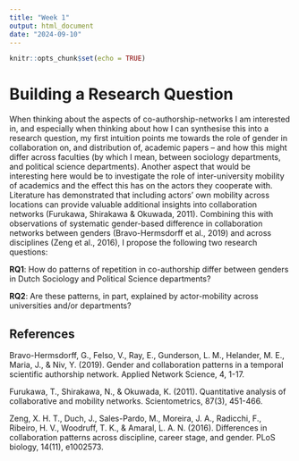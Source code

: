 ```yaml
---
title: "Week 1"
output: html_document
date: "2024-09-10"
---
```


```r
knitr::opts_chunk$set(echo = TRUE)
```

# Building a Research Question 


When thinking about the aspects of co-authorship-networks I am interested in, and especially when thinking about how I can synthesise this into a research question, my first intuition points me towards the role of gender in collaboration on, and distribution of, academic papers -- and how this might differ across faculties (by which I mean, between sociology departments, and political science departments). Another aspect that would be interesting here would be to investigate the role of inter-university mobility of academics and the effect this has on the actors they cooperate with. Literature has demonstrated that including actors' own mobility across locations can provide valuable additional insights into collaboration networks (Furukawa, Shirakawa & Okuwada, 2011). Combining this with observations of systematic gender-based difference in collaboration networks between genders (Bravo-Hermsdorff et al., 2019) and across disciplines (Zeng et al., 2016), I propose the following two research questions:


**RQ1**: How do patterns of repetition in co-authorship differ between genders in Dutch Sociology and Political Science departments?

**RQ2**: Are these patterns, in part, explained by actor-mobility across universities and/or departments?

## References


Bravo-Hermsdorff, G., Felso, V., Ray, E., Gunderson, L. M., Helander, M. E., Maria, J., & Niv, Y. (2019). Gender and collaboration patterns in a temporal scientific authorship network. Applied Network Science, 4, 1-17.

Furukawa, T., Shirakawa, N., & Okuwada, K. (2011). Quantitative analysis of collaborative and mobility networks. Scientometrics, 87(3), 451-466.

Zeng, X. H. T., Duch, J., Sales-Pardo, M., Moreira, J. A., Radicchi, F., Ribeiro, H. V., Woodruff, T. K., & Amaral, L. A. N. (2016). Differences in collaboration patterns across discipline, career stage, and gender. PLoS biology, 14(11), e1002573.
